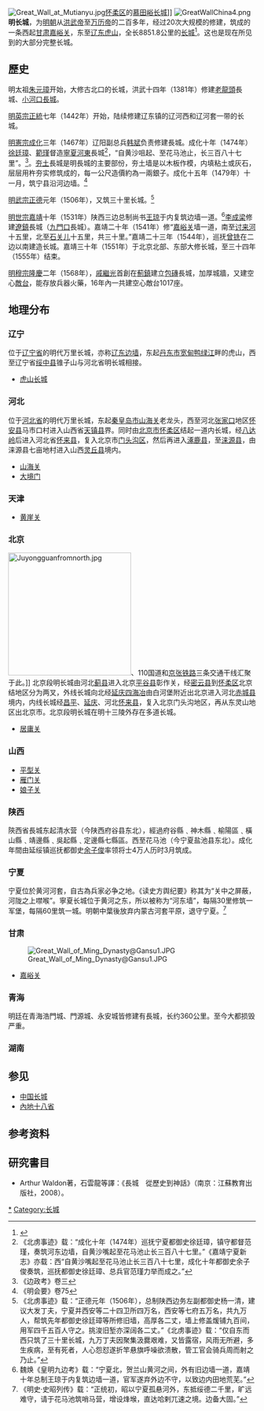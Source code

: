 {{NoteTA
|G1=Unit
}}
[[Image:Great_Wall_at_Mutianyu.jpg|thumb]][[怀柔区|怀柔区]]的[[慕田峪长城|慕田峪长城]]]]
[[File:GreatWallChina4.png|thumb]]
'''明长城'''，为[[明朝|明朝]]从[[朱元璋|洪武帝]]至[[明神宗|万历帝]]的二百多年，经过20次大规模的修建，筑成的一条西起[[甘肃|甘肃]][[嘉峪关|嘉峪关]]，东至[[辽东|辽东]][[虎山长城|虎山]]，全长8851.8公里的[[长城|长城]]<ref>{{Cite web |url=http://news.xinhuanet.com/newscenter/2009-04/18/content_11210693.htm |title=明长城最新调查数据：总长度8851.8千米 |access-date=2009-12-06 |archive-date=2009-04-22 |archive-url=https://web.archive.org/web/20090422073857/http://news.xinhuanet.com/newscenter/2009-04/18/content_11210693.htm |dead-url=no }}</ref>。这也是现在所见到的大部分完整长城。

==歷史==
明太祖[[朱元璋|朱元璋]]开始，大修古北口的长城，洪武十四年（1381年）修建[[老龍頭|老龍頭]]長城、[[小河口長城|小河口長城]]。

[[明英宗|明英宗]][[正统_(年号)|正統]]七年（1442年）开始，陆续修建辽东镇的辽河西和辽河套一带的长城。

[[明憲宗|明憲宗]][[成化|成化]]三年（1467年）辽阳副总兵[[韩斌|韩斌]]负责修建長城。成化十年（1474年）[[徐廷璋|徐廷璋]]、[[範瑾|範瑾]]督造[[寧夏|寧夏]][[河東|河東]]長城<ref>《北虏事迹》载：“成化十年（1474年）巡抚宁夏都御史徐廷璋，镇守都督范瑾，奏筑河东边墙，自黄沙嘴起至花马池止长三百八十七里。”《嘉靖宁夏新志》亦载：西“自黄沙嘴起至花马池止长三百八十七里，成化十年都御史余子俊奏筑，巡抚都御史徐廷璋、总兵官范瑾力举而成之。”</ref>，“自黄沙咀起、至花马池止，长三百八十七里”。<ref>《边政考》卷三</ref>。[[夯土|夯土]]長城是明長城的主要部份，夯土墙是以木板作模，内填粘土或灰石，层层用杵夯实修筑成的，每一公尺造價約為一兩銀子。成化十五年（1479年）十一月，筑宁县沿河边墙。<ref>《明会要》卷75</ref>

[[明武宗|明武宗]][[正德_(明朝)|正德]]元年（1506年），又筑三十里长城。<ref>《北虏事迹》载：“正德元年（1506年），总制陕西边务左副都御史杨一清，建议大发丁夫，宁夏并西安等二十四卫所四万名，西安等七府五万名，共九万人，帮筑先年都御史徐廷璋等所修旧墙，高厚各二丈，墙上修盖煖铺九百间，用军四千五百人守之。挑浚旧堑亦深阔各二丈。”《北虏事迹》载：“仅自东而西只筑了三十里长城，九万丁夫因聚集汲爨艰难，又皆露宿，风雨无所避，多生疾病，至有死者，人心怨怼遂折竿悬旗呼噪欲溃散，管工官会骑兵周而射之乃止。”</ref>

[[明世宗|明世宗]][[嘉靖|嘉靖]]十年（1531年）陕西三边总制尚书[[王琼|王琼]]于内复筑边墙一道。<ref>魏焕《皇明九边考》载：“宁夏北，贺兰山黄河之间，外有旧边墙一道，嘉靖十年总制王琼于内复筑边墙一道，官军遂弃外边不守，以致边内田地荒芜。”</ref>[[李成梁|李成梁]]修建[[遼鎮|遼鎮]]長城（[[九門口|九門口]]長城）。嘉靖二十年（1541年）修“[[嘉峪关|嘉峪关]]墙一道，南至[[讨来河|讨来河]]十五里，北至[[石关儿|石关儿]]十五里，共三十里。”嘉靖二十三年（1544年），巡抚[[曾铣|曾铣]]在二边以南建造长城。嘉靖三十年（1551年）于北京北部、东部大修长城，至三十四年（1555年）结束。

[[明穆宗|明穆宗]][[隆庆_(明朝)|隆慶]]二年（1568年），[[戚繼光|戚繼光]]首創在[[薊鎮|薊鎮]]建立[[包磚|包磚]]長城，加厚城牆，又建空心[[敵台|敵台]]，能存放兵器火藥，16年內一共建空心敵台1017座。

==地理分布==
===辽宁===
位于[[辽宁省|辽宁省]]的明代万里长城，亦称[[辽东边墙|辽东边墙]]，东起[[丹东市|丹东市]][[宽甸|宽甸]][[鸭绿江|鸭绿江]]畔的虎山，西至辽宁省[[绥中县|绥中县]]锥子山与河北省明长城相接。
* [[虎山长城|虎山长城]]

===河北===
位于[[河北省|河北省]]的明代万里长城，东起[[秦皇岛市|秦皇岛市]][[山海关|山海关]]老龙头，西至河北[[张家口|张家口]]地区[[怀安县|怀安县]]马市口村进入山西省[[天镇县|天镇县]]界。同时由[[北京市|北京市]][[怀柔区|怀柔区]]结起一道内长城，经[[八达岭|八达岭]]后进入河北省[[怀来县|怀来县]]，复入北京市[[门头沟区|门头沟区]]，然后再进入[[涿鹿县|涿鹿县]]，至[[涞源县|涞源县]]，由涞源县七亩地村进入山西[[灵丘县|灵丘县]]境内。
* [[山海关|山海关]]
* [[大境门|大境门]]

===天津===
* [[黄崖关|黄崖关]]

===北京===
[[File:Juyongguanfromnorth.jpg|250px]]、110国道和[[京张铁路|京张铁路]]三条交通干线汇聚于此。]]
北京段明长城由河北[[蓟县|蓟县]]进入北京[[平谷县|平谷县]]彰作关，经[[密云县|密云县]]到[[怀柔区|怀柔区]]北京结地区分为两叉，外线长城向北经[[延庆县|延庆]][[四海镇|四海冶]]由白河堡附近出北京进入河北[[赤城县|赤城县]]境内，内线长城经[[昌平區|昌平]]、[[延庆县|延庆]]、河北[[怀来县|怀来县]]，复入北京门头沟地区，再从东灵山地区出北京市。北京段明长城在明十三陵外存在多道长城。
* [[居庸关|居庸关]]

===山西===
* [[平型关|平型关]]
* [[雁门关|雁门关]]
* [[娘子关|娘子关]]

===陕西===
陝西省長城东起清水营（今陕西府谷县东北），經過府谷縣﹑神木縣﹑榆陽區﹑橫山縣﹑靖邊縣﹑吳起縣﹑定邊縣七縣區。西至花马池（今宁夏盐池县东北）。成化年間由延绥镇巡抚都御史[[余子俊|余子俊]]率领将士4万人历时3月筑成。

===宁夏===
宁夏位於黄河河套，自古為兵家必争之地。《读史方舆纪要》称其为“关中之屏蔽，河陇之上噤喉”。寧夏长城位于黄河之东，所以被称为“河东墙”，每隔30里修筑一军堡，每隔60里筑一城。明朝中葉後放弃内蒙古河套平原，退守宁夏。<ref>《明史·史昭列传》载：“正统初，昭以宁夏孤悬河外，东抵绥德二千里，旷远难守，请于花马池筑哨马营，增设烽堠，直达哈剌兀速之境。边备大固。”</ref>

===甘肃===
[[File:Great_Wall_of_Ming_Dynasty@Gansu1.JPG|thumb]]
*[[嘉峪关|嘉峪关]]

===青海===
明廷在青海浩門城、門源城、永安城皆修建有長城，长约360公里。至今大都损毁严重。

===湖南===
{{main|苗疆长城}}

==参见==
* [[中国长城|中国长城]]
* [[內地十八省|內地十八省]]

==参考资料==
{{reflist|2}}

==研究書目==
*Arthur Waldon著，石雲龍等譯：《長城　從歷史到神話》（南京：江蘇教育出版社，2008）。
{{明朝历史事件}}
[[Category:明长城|*]]
[[Category:长城|Category:长城]]